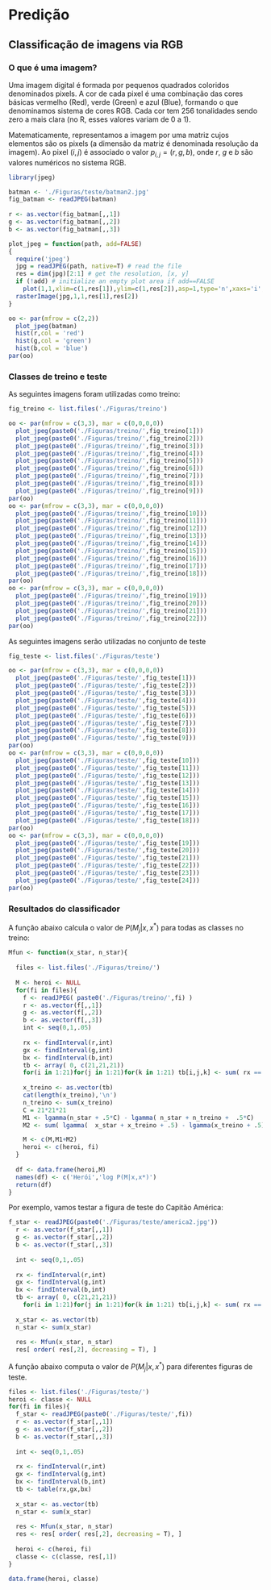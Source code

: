 # Predição

## Classificação de imagens via RGB


### O que é uma imagem?
Uma imagem digital é formada por pequenos quadrados coloridos
denominados pixels. A cor de cada pixel é uma combinação das cores básicas vermelho (Red), verde (Green) e azul (Blue), formando o que denominamos sistema de cores RGB. Cada cor tem 256 tonalidades sendo zero a mais clara (no R, esses valores variam de 0 a 1).

Matematicamente, representamos a imagem por uma matriz cujos
elementos são os pixels (a dimensão da matriz é denominada resolução da imagem). Ao pixel $(i, j)$ é associado o valor $p_{i,j} = (r, g, b)$, onde $r$, $g$ e $b$ são valores numéricos no sistema RGB.


```r
library(jpeg)

batman <- './Figuras/teste/batman2.jpg'
fig_batman <- readJPEG(batman)
  
r <- as.vector(fig_batman[,,1])
g <- as.vector(fig_batman[,,2])
b <- as.vector(fig_batman[,,3])

plot_jpeg = function(path, add=FALSE)
{
  require('jpeg')
  jpg = readJPEG(path, native=T) # read the file
  res = dim(jpg)[2:1] # get the resolution, [x, y]
  if (!add) # initialize an empty plot area if add==FALSE
    plot(1,1,xlim=c(1,res[1]),ylim=c(1,res[2]),asp=1,type='n',xaxs='i',yaxs='i',xaxt='n',yaxt='n',xlab='',ylab='',bty='n')
  rasterImage(jpg,1,1,res[1],res[2])
}

oo <- par(mfrow = c(2,2))
  plot_jpeg(batman)
  hist(r,col = 'red')
  hist(g,col = 'green')
  hist(b,col = 'blue')
par(oo)  
```

### Classes de treino e teste

As seguintes imagens foram utilizadas como treino:

```r

fig_treino <- list.files('./Figuras/treino')

oo <- par(mfrow = c(3,3), mar = c(0,0,0,0))
  plot_jpeg(paste0('./Figuras/treino/',fig_treino[1]))
  plot_jpeg(paste0('./Figuras/treino/',fig_treino[2]))
  plot_jpeg(paste0('./Figuras/treino/',fig_treino[3]))
  plot_jpeg(paste0('./Figuras/treino/',fig_treino[4]))
  plot_jpeg(paste0('./Figuras/treino/',fig_treino[5]))
  plot_jpeg(paste0('./Figuras/treino/',fig_treino[6]))
  plot_jpeg(paste0('./Figuras/treino/',fig_treino[7]))
  plot_jpeg(paste0('./Figuras/treino/',fig_treino[8]))
  plot_jpeg(paste0('./Figuras/treino/',fig_treino[9]))
par(oo)
oo <- par(mfrow = c(3,3), mar = c(0,0,0,0))
  plot_jpeg(paste0('./Figuras/treino/',fig_treino[10]))
  plot_jpeg(paste0('./Figuras/treino/',fig_treino[11]))
  plot_jpeg(paste0('./Figuras/treino/',fig_treino[12]))
  plot_jpeg(paste0('./Figuras/treino/',fig_treino[13]))
  plot_jpeg(paste0('./Figuras/treino/',fig_treino[14]))
  plot_jpeg(paste0('./Figuras/treino/',fig_treino[15]))
  plot_jpeg(paste0('./Figuras/treino/',fig_treino[16]))
  plot_jpeg(paste0('./Figuras/treino/',fig_treino[17]))
  plot_jpeg(paste0('./Figuras/treino/',fig_treino[18]))
par(oo)
oo <- par(mfrow = c(3,3), mar = c(0,0,0,0))
  plot_jpeg(paste0('./Figuras/treino/',fig_treino[19]))
  plot_jpeg(paste0('./Figuras/treino/',fig_treino[20]))
  plot_jpeg(paste0('./Figuras/treino/',fig_treino[21]))
  plot_jpeg(paste0('./Figuras/treino/',fig_treino[22]))
par(oo)


```

As seguintes imagens serão utilizadas no conjunto de teste

```r

fig_teste <- list.files('./Figuras/teste')

oo <- par(mfrow = c(3,3), mar = c(0,0,0,0))
  plot_jpeg(paste0('./Figuras/teste/',fig_teste[1]))
  plot_jpeg(paste0('./Figuras/teste/',fig_teste[2]))
  plot_jpeg(paste0('./Figuras/teste/',fig_teste[3]))
  plot_jpeg(paste0('./Figuras/teste/',fig_teste[4]))
  plot_jpeg(paste0('./Figuras/teste/',fig_teste[5]))
  plot_jpeg(paste0('./Figuras/teste/',fig_teste[6]))
  plot_jpeg(paste0('./Figuras/teste/',fig_teste[7]))
  plot_jpeg(paste0('./Figuras/teste/',fig_teste[8]))
  plot_jpeg(paste0('./Figuras/teste/',fig_teste[9]))
par(oo)
oo <- par(mfrow = c(3,3), mar = c(0,0,0,0))
  plot_jpeg(paste0('./Figuras/teste/',fig_teste[10]))
  plot_jpeg(paste0('./Figuras/teste/',fig_teste[11]))
  plot_jpeg(paste0('./Figuras/teste/',fig_teste[12]))
  plot_jpeg(paste0('./Figuras/teste/',fig_teste[13]))
  plot_jpeg(paste0('./Figuras/teste/',fig_teste[14]))
  plot_jpeg(paste0('./Figuras/teste/',fig_teste[15]))
  plot_jpeg(paste0('./Figuras/teste/',fig_teste[16]))
  plot_jpeg(paste0('./Figuras/teste/',fig_teste[17]))
  plot_jpeg(paste0('./Figuras/teste/',fig_teste[18]))
par(oo)
oo <- par(mfrow = c(3,3), mar = c(0,0,0,0))
  plot_jpeg(paste0('./Figuras/teste/',fig_teste[19]))
  plot_jpeg(paste0('./Figuras/teste/',fig_teste[20]))
  plot_jpeg(paste0('./Figuras/teste/',fig_teste[21]))
  plot_jpeg(paste0('./Figuras/teste/',fig_teste[22]))
  plot_jpeg(paste0('./Figuras/teste/',fig_teste[23]))
  plot_jpeg(paste0('./Figuras/teste/',fig_teste[24]))
par(oo)

```


### Resultados do classificador

A função abaixo calcula o valor de $P(M_j|x,x^*)$ para todas as classes no treino:

```r
Mfun <- function(x_star, n_star){
  
  files <- list.files('./Figuras/treino/')
  
  M <- heroi <- NULL
  for(fi in files){
    f <- readJPEG( paste0('./Figuras/treino/',fi) )
    r <- as.vector(f[,,1])
    g <- as.vector(f[,,2])
    b <- as.vector(f[,,3])
    int <- seq(0,1,.05)
  
    rx <- findInterval(r,int)
    gx <- findInterval(g,int)
    bx <- findInterval(b,int)
    tb <- array( 0, c(21,21,21))
    for(i in 1:21)for(j in 1:21)for(k in 1:21) tb[i,j,k] <- sum( rx == i & gx == j & bx == k) 
    
    x_treino <- as.vector(tb)
    cat(length(x_treino),'\n')
    n_treino <- sum(x_treino)
    C = 21*21*21
    M1 <- lgamma(n_star + .5*C) - lgamma( n_star + n_treino +  .5*C)
    M2 <- sum( lgamma(  x_star + x_treino + .5) - lgamma(x_treino + .5))

    M <- c(M,M1+M2)
    heroi <- c(heroi, fi)
  }
  
  df <- data.frame(heroi,M)
  names(df) <- c('Herói','log P(M|x,x*)')
  return(df)
}
```

Por exemplo, vamos testar a figura de teste do Capitão América:

```r
f_star <- readJPEG(paste0('./Figuras/teste/america2.jpg'))
  r <- as.vector(f_star[,,1])
  g <- as.vector(f_star[,,2])
  b <- as.vector(f_star[,,3])
  
  int <- seq(0,1,.05)
  
  rx <- findInterval(r,int)
  gx <- findInterval(g,int)
  bx <- findInterval(b,int)
  tb <- array( 0, c(21,21,21))
    for(i in 1:21)for(j in 1:21)for(k in 1:21) tb[i,j,k] <- sum( rx == i & gx == j & bx == k) 
    
  x_star <- as.vector(tb)
  n_star <- sum(x_star)
  
  res <- Mfun(x_star, n_star)
  res[ order( res[,2], decreasing = T), ]
```


A função abaixo computa o valor de $P(M_j|x,x^*)$ para diferentes figuras de teste.

```r
files <- list.files('./Figuras/teste/')
heroi <- classe <- NULL
for(fi in files){
  f_star <- readJPEG(paste0('./Figuras/teste/',fi))
  r <- as.vector(f_star[,,1])
  g <- as.vector(f_star[,,2])
  b <- as.vector(f_star[,,3])
  
  int <- seq(0,1,.05)
  
  rx <- findInterval(r,int)
  gx <- findInterval(g,int)
  bx <- findInterval(b,int)
  tb <- table(rx,gx,bx)
  
  x_star <- as.vector(tb)
  n_star <- sum(x_star)
  
  res <- Mfun(x_star, n_star)
  res <- res[ order( res[,2], decreasing = T), ]
  
  heroi <- c(heroi, fi)
  classe <- c(classe, res[,1])
}

data.frame(heroi, classe)
```
